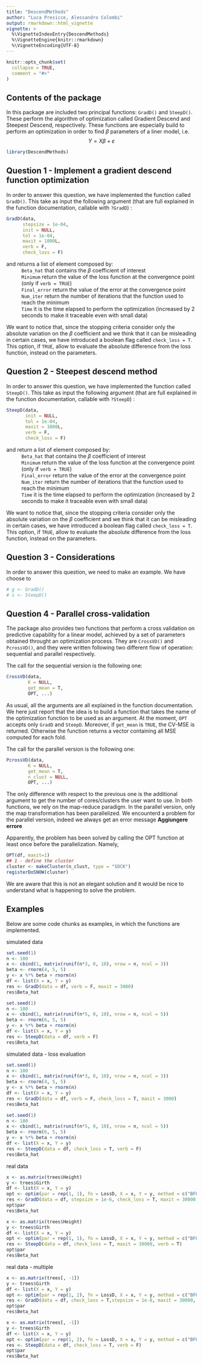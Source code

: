 ```yaml
---
title: "DescendMethods"
author: "Luca Presicce, Alessandro Colombi"
output: rmarkdown::html_vignette
vignette: >
  %\VignetteIndexEntry{DescendMethods}
  %\VignetteEngine{knitr::rmarkdown}
  %\VignetteEncoding{UTF-8}
---
```


```r
knitr::opts_chunk$set(
  collapse = TRUE,
  comment = "#>"
)
```

## Contents of the package

In this package are included two principal functions: `GradD()` and `SteepD()`. These perform the algorithm of optimization called Gradient Descend and Steepest Descend, respectively. These functions are especially build to perform an optimization in order to find $\beta$ parameters of a liner model, i.e. 
$$
Y=X\beta + \varepsilon
$$

```r
library(DescendMethods)
```

## Question 1 - Implement a gradient descend function optimization

In order to answer this question, we have implemented the function called `GradD()`. This take as input the following argument (that are full explained in the function documentation, callable with `?GradD`) :
```r
GradD(data,
      stepsize = 1e-04,
      init = NULL,
      tol = 1e-04,
      maxit = 1000L,
      verb = F,
      check_loss = F)
```

and returns a list of element composed by: 
  : `Beta_hat` that contains the $\beta$ coefficient of interest
  : `Minimum` return the value of the loss function at the convergence point (only if `verb = TRUE`)
  : `Final_error` return the value of the error at the convergence point
  : `Num_iter` return the number of iterations that the function used to reach the minimum
  : `Time` it is the time elapsed to perform the optimization (increased by 2 seconds to make it traceable even with small data)

We want to notice that, since the stopping criteria consider only the absolute variation on the $\beta$ coefficient and we think that it can be misleading in certain cases, we have introduced a boolean flag called `check_loss = T`. This option, if `TRUE`, allow to evaluate the absolute difference from the loss function, instead on the parameters.

## Question 2 - Steepest descend method

In order to answer this question, we have implemented the function called `SteepD()`. This take as input the following argument (that are full explained in the function documentation, callable with `?SteepD`) :
```r
SteepD(data,
       init = NULL,
       tol = 1e-04,
       maxit = 1000L,
       verb = F,
       check_loss = F)
```

and return a list of element composed by: 
  : `Beta_hat` that contains the $\beta$ coefficient of interest
  : `Minimum` return the value of the loss function at the convergence point (only if `verb = TRUE`)
  : `Final_error` return the value of the error at the convergence point
  : `Num_iter` return the number of iterations that the function used to reach the minimum
  : `Time` it is the time elapsed to perform the optimization (increased by 2 seconds to make it traceable even with small data)

We want to notice that, since the stopping criteria consider only the absolute variation on the $\beta$ coefficient and we think that it can be misleading in certain cases, we have introduced a boolean flag called `check_loss = T`. This option, if `TRUE`, allow to evaluate the absolute difference from the loss function, instead on the parameters.


## Question 3 - Considerations

In order to answer this question, we need to make an example. We have choose to 
```r
# g <- GradD()
# s <- SteepD()
```


## Question 4 - Parallel cross-validation
The package also provides two functions that perform a cross validation on predictive capability for a linear model, achieved by a set of parameters obtained throught an optimization process. They are `CrossVD()` and `PcrossVD()`, and they were written following two different flow of operation: sequential and parallel respectively. 

The call for the sequential version is the following one:
```r
CrossVD(data, 
        K = NULL, 
        get_mean = T,
        OPT, ...)
```
As usual, all the arguments are all explained in the function documentation. We here just report that the idea is to build a function that takes the name of the optimization function to be used as an argument. At the moment, `OPT` accepts only `GradD` and `SteepD`. 
Moreover, if `get_mean` is `TRUE`, the CV-MSE is returned. Otherwise the function returns a vector containing all MSE computed for each fold.

The call for the parallel version is the following one:
```r
PcrossVD(data, 
        K = NULL, 
        get_mean = T,
        n_clust = NULL,
        OPT, ...)
```
The only difference with respect to the previous one is the additional argument to get the number of cores/clusters the user want to use.
In both functions, we rely on the map-reduce paradigm. In the parallel version, only the map transformation has been parallelized. We encounterd a problem for the parallel version,
indeed we always get an error message
**Aggiungere errore**

Apparently, the problem has been solved by calling the OPT function at least once before the parallelization. Namely, 
```r
OPT(df, maxit=1)
## 1 - define the cluster
cluster <- makeCluster(n_clust, type = "SOCK")
registerDoSNOW(cluster)
```
We are aware that this is not an elegant solution and it would be nice to understand what is happening to solve the problem.


## Examples 

Below are some code chunks as examples, in which the functions are implemented.

simulated data
```r
set.seed(1)
n <- 100
x <- cbind(1, matrix(runif(n*3, 0, 10), nrow = n, ncol = 3))
beta <- rnorm(4, 5, 5)
y <- x %*% beta + rnorm(n)
df <- list(X = x, Y = y)
res <- GradD(data = df, verb = F, maxit = 3000)
res$Beta_hat
```

```r
set.seed(1)
n <- 100
x <- cbind(1, matrix(runif(n*5, 0, 10), nrow = n, ncol = 5))
beta <- rnorm(6, 5, 5)
y <- x %*% beta + rnorm(n)
df <- list(X = x, Y = y)
res <- SteepD(data = df, verb = F)
res$Beta_hat
```



simulated data - loss evaluation
```r
set.seed(1)
n <- 100
x <- cbind(1, matrix(runif(n*3, 0, 10), nrow = n, ncol = 3))
beta <- rnorm(4, 5, 5)
y <- x %*% beta + rnorm(n)
df <- list(X = x, Y = y)
res <- GradD(data = df, verb = F, check_loss = T, maxit = 3000)
res$Beta_hat
```

```r
set.seed(1)
n <- 100
x <- cbind(1, matrix(runif(n*5, 0, 10), nrow = n, ncol = 5))
beta <- rnorm(6, 5, 5)
y <- x %*% beta + rnorm(n)
df <- list(X = x, Y = y)
res <- SteepD(data = df, check_loss = T, verb = F)
res$Beta_hat
```



real data
```r
x <- as.matrix(trees$Height)
y <- trees$Girth
df <- list(X = x, Y = y)
opt <- optim(par = rep(1, 1), fn = LossD, X = x, Y = y, method = c("BFGS"))
res <- GradD(data = df, stepsize = 1e-6, check_loss = T, maxit = 30000, verb = F)
opt$par
res$Beta_hat
```

```r
x <- as.matrix(trees$Height)
y <- trees$Girth
df <- list(X = x, Y = y)
opt <- optim(par = rep(1, 1), fn = LossD, X = x, Y = y, method = c("BFGS"))
res <- SteepD(data = df, check_loss = T, maxit = 30000, verb = T)
opt$par
res$Beta_hat
```



real data - multiple
```r
x <- as.matrix(trees[, -1])
y <- trees$Girth
df <- list(X = x, Y = y)
opt <- optim(par = rep(1, 2), fn = LossD, X = x, Y = y, method = c("BFGS"))
res <- GradD(data = df, check_loss = T,stepsize = 1e-8, maxit = 30000, verb = F)
opt$par
res$Beta_hat
```

```r
x <- as.matrix(trees[, -1])
y <- trees$Girth
df <- list(X = x, Y = y)
opt <- optim(par = rep(1, 2), fn = LossD, X = x, Y = y, method = c("BFGS"))
res <- SteepD(data = df, check_loss = T, verb = F)
opt$par
res$Beta_hat
```

